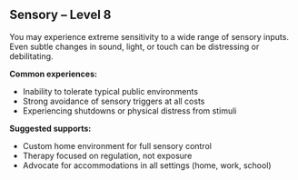 ## Sensory – Level 8

You may experience extreme sensitivity to a wide range of sensory inputs. Even subtle changes in sound, light, or touch can be distressing or debilitating.

**Common experiences:**
- Inability to tolerate typical public environments
- Strong avoidance of sensory triggers at all costs
- Experiencing shutdowns or physical distress from stimuli

**Suggested supports:**
- Custom home environment for full sensory control
- Therapy focused on regulation, not exposure
- Advocate for accommodations in all settings (home, work, school)